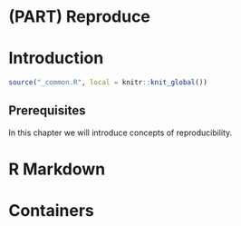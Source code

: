 # (PART) Reproduce {-}

# Introduction {#reproduce}

```r
source("_common.R", local = knitr::knit_global())
```

## Prerequisites

In this chapter we will introduce concepts of reproducibility.

# R Markdown

# Containers